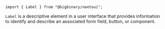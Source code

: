 `import { Label } from "@bigbinary/neetoui";`

`Label` is a descriptive element in a user interface that provides information
to identify and describe an associated form field, button, or component.
